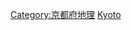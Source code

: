 {{日本行政區劃分類導航|山峰}}
{{Commonscat|Mountains of Kyoto prefecture}}

[[Category:京都府地理|Category:京都府地理]]
[[Category:日本各都道府縣山峰|Kyoto]]